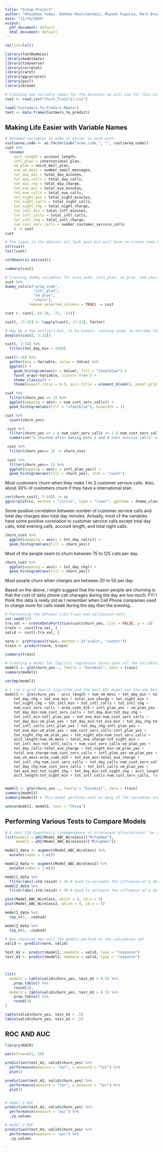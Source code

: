 ```yaml
---
title: "Group Project"
author: "Khushboo Yadav, Rahkee Moolchandani, Mayank Pugalia, Mark Bruner"
date: "11/16/2020"
output:
  pdf_document: default
  html_document: default
---
```

```r
rm(list=ls())
```


```r
library(fastDummies)
library(modeldata)
library(tidyverse)
library(corrplot)
library(caret)
library(ggcorrplot)
library(pscl)
library(broom)
```


```r
# Creating new variable names for the datasets we will use for this assignment.
cust <- read_csv("Churn_Train(1).csv")

load("Customers_To_Predict.RData")
test <- data.frame(Custmers_to_predict)
```

## Making Life Easier with Variable Names
```r
# Renamed variables to make it easier to work with. 
cust$area_code <- as.factor(sub("area_code_", "", cust$area_code))
cust %>% 
  rename(
    acct_length = account_length, 
    intl_plan = international_plan, 
    vm_plan = voice_mail_plan, 
    num_vm_mess = number_vmail_messages, 
    tot_day_min = total_day_minutes, 
    tot_day_calls = total_day_calls, 
    tot_day_chg = total_day_charge, 
    tot_eve_min = total_eve_minutes, 
    tot_eve_calls = total_eve_calls, 
    tot_night_min = total_night_minutes, 
    tot_night_calls = total_night_calls, 
    tot_night_chg = total_night_charge, 
    tot_intl_min = total_intl_minutes, 
    tot_intl_calls = total_intl_calls, 
    tot_intl_chg = total_intl_charge, 
    num_cust_serv_calls = number_customer_service_calls
    ) -> cust
cust
```

```r
# The types in the dataset all look good but will have to create some dummy variables. Will do that next.  Data also is complete with no missing variables and just looking at the beginning and end of each variable nothing seems to be cleaned up.
str(cust)
tail(cust)

colMeans(is.na(cust))

summary(cust)
```


```r
# Creating dummy variables for area_code, intl_plan, vm_plan, and churn to separate each of the factors to be included in the logistic regression model.
cust %>% 
dummy_cols(c("area_code", 
             "intl_plan", 
             "vm_plan", 
             "churn"), 
           remove_selected_columns = TRUE) -> cust

cust <- cust[, c(-20, -22, -24)]

cust[, 17:22] <- lapply(cust[, 17:22], factor) 
```

```r
# May be a few outliers but, to be honest, nothing seems so extreme that I think it is worth changing. Most of the variables seem fairly normally distributed and no significant extremes that I can tell.
boxplot(cust[, 2:22])

cust[, 2:16] %>% 
  filter(tot_day_min > 1500)
```

```r
cust[2:16] %>% 
  gather(key = Variable, value = Value) %>% 
  ggplot() +
    geom_histogram(aes(x = Value), fill = "steelblue") +
    facet_wrap(~Variable, scales='free') +
    theme_classic() +
    theme(aspect.ratio = 0.5, axis.title = element_blank(), panel.grid = element_blank())
```


```r
cust %>% 
  filter(churn_yes == 1) %>%
  ggplot(mapping = aes(x = num_cust_serv_calls)) +
  geom_histogram(aes(fill = "steelblue"), binwidth = 1)

cust %>% 
  count(churn_yes)

 cust %>% 
  filter(churn_yes == 1 & num_cust_serv_calls >= 1 & num_cust_serv_calls <= 4)%>% 
  summarise("% churned after making betw 1 and 4 cust service calls" = n()/707*100)

 cust %>% 
  filter(churn_yes== 1) -> churn_cust
 
 cust %>% 
  filter(churn_yes== 1) %>%
  ggplot(mapping = aes(x = intl_plan_yes)) +
  geom_histogram(aes(fill = churn_yes), stat = "count")
```

Most customers churn when they make 1 to 3 customer service calls. Also, about 30% of customers churn if they have a international plan.  

```r
cor(churn_cust[, 2:16]) -> cc
ggcorrplot(cc, method = "circle", type = "lower", ggtheme = theme_classic)
```

Some positive correlation between number of customer service calls and total day charges also total day minutes. Actually, most of the variables have some positive correlation to customer service calls except total day calls, total evening calls, account length, and total night calls. 

```r
churn_cust %>% 
  ggplot(mapping = aes(x = tot_day_calls)) +
  geom_histogram(aes(fill = churn_yes))
```

Most of the people seem to churn between 75 to 125 calls per day.

```r
churn_cust %>% 
  ggplot(mapping = aes(x = tot_day_chg)) +
  geom_histogram(aes(fill = churn_yes))
```

Most people churn when charges are between 20 to 50 per day.

Based on the above, I might suggest that the reason people are churning is that the cost of daily phone call charages during the day are too much. FYI I think this data is really old as I remember when Cell Phone companies used to charge more for calls made during the day than the evening... 

```r
# Partioning the dataset into train and validation sets.
set.seed(15)
tra_val <- createDataPartition(cust$churn_yes, list = FALSE, p = .8)
train <- cust[tra_val, ]
valid <- cust[-tra_val, ]
```

```r
norm <- preProcess(train, method = c("scale", "center"))
train <- predict(norm, train)

summary(train)
```

```r
# Creating a model for logistic regression based upon all the variables. I will create another logistic regression model to compare it.
model1 <- glm(churn_yes~., family = "binomial", data = train)
summary(model1)

varImp(model1)
```


```r
# I ran a grid search algorithm and the best AIC model was the one below. 
model3 <- glm(churn_yes ~ acct_length + num_vm_mess + tot_day_min + tot_day_calls + 
    tot_day_chg + tot_eve_min + total_eve_charge + tot_night_min + 
    tot_night_chg + tot_intl_min + tot_intl_calls + tot_intl_chg + 
    num_cust_serv_calls + area_code_415 + intl_plan_yes + vm_plan_yes + 
    tot_day_min:num_cust_serv_calls + tot_day_min:tot_day_chg + 
    tot_intl_min:intl_plan_yes + tot_eve_min:num_cust_serv_calls + 
    tot_day_min:vm_plan_yes + tot_day_min:tot_eve_min + tot_day_chg:tot_night_min + 
    tot_intl_calls:intl_plan_yes + tot_day_chg:intl_plan_yes + 
    tot_eve_min:vm_plan_yes + num_cust_serv_calls:intl_plan_yes + 
    tot_night_chg:vm_plan_yes + tot_night_min:num_cust_serv_calls + 
    acct_length:num_vm_mess + total_eve_charge:tot_night_min + 
    tot_intl_min:tot_intl_calls + num_cust_serv_calls:vm_plan_yes + 
    tot_day_calls:total_eve_charge + tot_night_min:vm_plan_yes + 
    total_eve_charge:num_cust_serv_calls + intl_plan_yes:vm_plan_yes + 
    num_vm_mess:area_code_415 + tot_eve_min:total_eve_charge + 
    tot_intl_chg:num_cust_serv_calls + tot_day_calls:num_cust_serv_calls + 
    tot_day_chg:num_cust_serv_calls + tot_intl_calls:vm_plan_yes + 
    tot_eve_min:tot_night_chg + tot_day_min:tot_night_chg + acct_length:tot_night_chg + 
    acct_length:tot_night_min + tot_intl_calls:num_cust_serv_calls, family = "binomial", data = train)


model1 <- glm(churn_yes~., family = "binomial", data = train)
summary(model1)
summary(model3) # This model performs well as many of the variables are significant statistically. Also the AIC is 700 less than model 1. Feeling pretty good about it but will run more tests.

anova(model1, model3, test = "Chisq")
```

## Performing Various Tests to Compare Models
```r
# A test IIA hypothesis (independence of irrelevant alternatives) for a multinomial logit model. Basically the higher the better.
list(model1 = pR2(Model_ABC_Wireless)["McFadden"], 
     model3 = pR2(Model_ABC_Wireless2)["McFadden"])

model1_data <- augment(Model_ABC_Wireless) %>% 
  mutate(index = 1:n())

model2_data <- augment(Model_ABC_Wireless2) %>% 
  mutate(index = 1:n())

model1_data %>%  
  filter(abs(.std.resid) > 3) # Used to estimate the influence of a data point when performing a least-squares regression analysis. 
model2_data %>%  
  filter(abs(.std.resid) > 3) # Used to estimate the influence of a data point when performing a least-squares regression analysis. 

plot(Model_ABC_Wireless, which = 4, id.n = 5)
plot(Model_ABC_Wireless2, which = 4, id.n = 5)

model1_data %>% 
  top_n(5, .cooksd)

model2_data %>% 
  top_n(5, .cooksd)
```


```r
# Now checking how well the models perform on the validation set. 
valid <- predict(norm, valid)

test_m1 <- predict(model1, newdata = valid, type = "response")
test_m3 <- predict(model3, newdata = valid, type = "response")



list(
  model1 = table(valid$churn_yes, test_m1 > 0.5) %>% 
    prop.table() %>% 
    round(3),
  model3 = table(valid$churn_yes, test_m3 > 0.5) %>% 
    prop.table() %>% 
    round(3)
)
```

```r
table(valid$churn_yes, test_m1 > .5)
table(valid$churn_yes, test_m3 > .5)
```

## ROC AND AUC
```r
library(ROCR)

par(mfrow=c(1, 2))

prediction(test_m1, valid$churn_yes) %>%
  performance(measure = "tpr", x.measure = "fpr") %>%
  plot()

prediction(test_m3, valid$churn_yes) %>%
  performance(measure = "tpr", x.measure = "fpr") %>%
  plot()


# model 2 AUC
prediction(test_m1, valid$churn_yes) %>%
  performance(measure = "auc") %>%
  .@y.values

# model 2 AUC
prediction(test_m3, valid$churn_yes) %>%
  performance(measure = "auc") %>%
  .@y.values
```





`